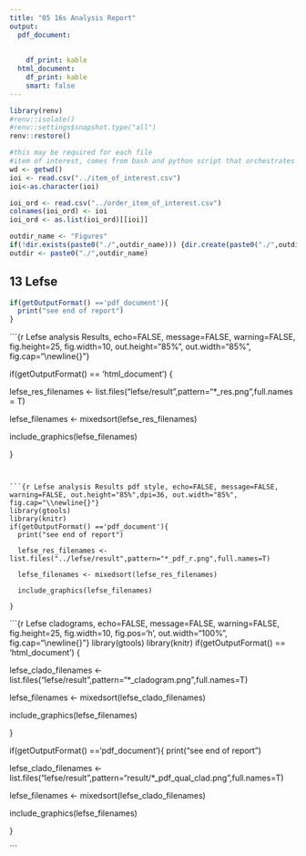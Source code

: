 ```yaml
---
title: "05 16s Analysis Report"
output:
  pdf_document:
    
    
    df_print: kable
  html_document:
    df_print: kable
    smart: false
---
```


```r
library(renv)
#renv::isolate()
#renv::settings$snapshot.type("all")
renv::restore()
```

```r
#this may be required for each file
#item of interest, comes from bash and python script that orchestrates everything
wd <- getwd()
ioi <- read.csv("../item_of_interest.csv")
ioi<-as.character(ioi)

ioi_ord <- read.csv("../order_item_of_interest.csv")
colnames(ioi_ord) <- ioi
ioi_ord <- as.list(ioi_ord)[[ioi]]

outdir_name <- "Figures"
if(!dir.exists(paste0("./",outdir_name))) {dir.create(paste0("./",outdir_name))}
outdir <- paste0("./",outdir_name)
```

## 13 Lefse

```r
if(getOutputFormat() =='pdf_document'){
  print("see end of report")
}

```

```{r Lefse analysis Results, echo=FALSE, message=FALSE, warning=FALSE, fig.height=25, fig.width=10, out.height="85%", out.width="85%", fig.cap="\\newline{}"}

if(getOutputFormat() == 'html_document') {

  lefse_res_filenames <- list.files("lefse/result",pattern="*_res.png",full.names = T)

  lefse_filenames <- mixedsort(lefse_res_filenames)

  include_graphics(lefse_filenames)
  
} 
```


```{r Lefse analysis Results pdf style, echo=FALSE, message=FALSE, warning=FALSE, out.height="85%",dpi=36, out.width="85%", fig.cap="\\newline{}"}
library(gtools)
library(knitr)
if(getOutputFormat() =='pdf_document'){
  print("see end of report")
   
  lefse_res_filenames <- list.files("../lefse/result",pattern="*_pdf_r.png",full.names=T)

  lefse_filenames <- mixedsort(lefse_res_filenames)
  
  include_graphics(lefse_filenames)
 
}

```


```{r Lefse cladograms, echo=FALSE, message=FALSE, warning=FALSE, fig.height=25, fig.width=10, fig.pos='h', out.width="100%", fig.cap="\\newline{}"}
library(gtools)
library(knitr)
if(getOutputFormat() == 'html_document') {
 
  
  lefse_clado_filenames <- list.files("lefse/result",pattern="*_cladogram.png",full.names=T)
  
  lefse_filenames <- mixedsort(lefse_clado_filenames)

  include_graphics(lefse_filenames)
  
} 
 
if(getOutputFormat() =='pdf_document'){
  print("see end of report")
  
  lefse_clado_filenames <- list.files("lefse/result",pattern="result/*_pdf_qual_clad.png",full.names=T)
  
  lefse_filenames <- mixedsort(lefse_clado_filenames)

  include_graphics(lefse_filenames)
  
}

```
